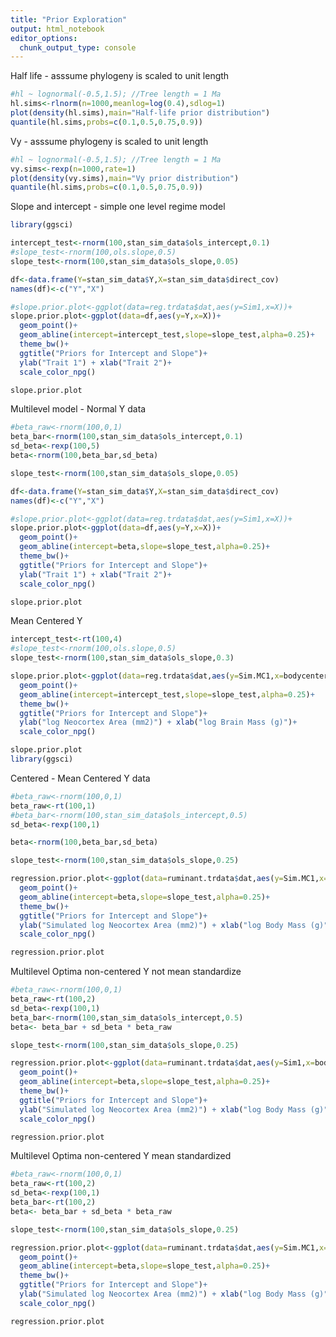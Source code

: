 ```yaml
---
title: "Prior Exploration"
output: html_notebook
editor_options: 
  chunk_output_type: console
---
```



Half life - asssume phylogeny is scaled to unit length
```r
#hl ~ lognormal(-0.5,1.5); //Tree length = 1 Ma
hl.sims<-rlnorm(n=1000,meanlog=log(0.4),sdlog=1)
plot(density(hl.sims),main="Half-life prior distribution")
quantile(hl.sims,probs=c(0.1,0.5,0.75,0.9))


```


Vy - asssume phylogeny is scaled to unit length
```r
#hl ~ lognormal(-0.5,1.5); //Tree length = 1 Ma
vy.sims<-rexp(n=1000,rate=1)
plot(density(vy.sims),main="Vy prior distribution")
quantile(hl.sims,probs=c(0.1,0.5,0.75,0.9))


```



Slope and intercept - simple one level regime model
```r
library(ggsci)

intercept_test<-rnorm(100,stan_sim_data$ols_intercept,0.1)
#slope_test<-rnorm(100,ols.slope,0.5)
slope_test<-rnorm(100,stan_sim_data$ols_slope,0.05)

df<-data.frame(Y=stan_sim_data$Y,X=stan_sim_data$direct_cov)
names(df)<-c("Y","X")

#slope.prior.plot<-ggplot(data=reg.trdata$dat,aes(y=Sim1,x=X))+
slope.prior.plot<-ggplot(data=df,aes(y=Y,x=X))+  
  geom_point()+
  geom_abline(intercept=intercept_test,slope=slope_test,alpha=0.25)+
  theme_bw()+
  ggtitle("Priors for Intercept and Slope")+
  ylab("Trait 1") + xlab("Trait 2")+
  scale_color_npg()

slope.prior.plot
```


Multilevel model - Normal Y data
```r
#beta_raw<-rnorm(100,0,1)
beta_bar<-rnorm(100,stan_sim_data$ols_intercept,0.1)
sd_beta<-rexp(100,5)
beta<-rnorm(100,beta_bar,sd_beta)

slope_test<-rnorm(100,stan_sim_data$ols_slope,0.05)

df<-data.frame(Y=stan_sim_data$Y,X=stan_sim_data$direct_cov)
names(df)<-c("Y","X")

#slope.prior.plot<-ggplot(data=reg.trdata$dat,aes(y=Sim1,x=X))+
slope.prior.plot<-ggplot(data=df,aes(y=Y,x=X))+  
  geom_point()+
  geom_abline(intercept=beta,slope=slope_test,alpha=0.25)+
  theme_bw()+
  ggtitle("Priors for Intercept and Slope")+
  ylab("Trait 1") + xlab("Trait 2")+
  scale_color_npg()

slope.prior.plot
```


Mean Centered Y
```r
intercept_test<-rt(100,4)
#slope_test<-rnorm(100,ols.slope,0.5)
slope_test<-rnorm(100,stan_sim_data$ols_slope,0.3)

slope.prior.plot<-ggplot(data=reg.trdata$dat,aes(y=Sim.MC1,x=bodycentered))+
  geom_point()+
  geom_abline(intercept=intercept_test,slope=slope_test,alpha=0.25)+
  theme_bw()+
  ggtitle("Priors for Intercept and Slope")+
  ylab("log Neocortex Area (mm2)") + xlab("log Brain Mass (g)")+
  scale_color_npg()

slope.prior.plot
library(ggsci)
```


Centered - Mean Centered Y data
```r
#beta_raw<-rnorm(100,0,1)
beta_raw<-rt(100,1)
#beta_bar<-rnorm(100,stan_sim_data$ols_intercept,0.5)
sd_beta<-rexp(100,1)

beta<-rnorm(100,beta_bar,sd_beta)

slope_test<-rnorm(100,stan_sim_data$ols_slope,0.25)

regression.prior.plot<-ggplot(data=ruminant.trdata$dat,aes(y=Sim.MC1,x=bodycentered))+
  geom_point()+
  geom_abline(intercept=beta,slope=slope_test,alpha=0.25)+
  theme_bw()+
  ggtitle("Priors for Intercept and Slope")+
  ylab("Simulated log Neocortex Area (mm2)") + xlab("log Body Mass (g)")+
  scale_color_npg()

regression.prior.plot
```

Multilevel Optima non-centered Y not mean standardize
```r
#beta_raw<-rnorm(100,0,1)
beta_raw<-rt(100,2)
sd_beta<-rexp(100,1)
beta_bar<-rnorm(100,stan_sim_data$ols_intercept,0.5)
beta<- beta_bar + sd_beta * beta_raw

slope_test<-rnorm(100,stan_sim_data$ols_slope,0.25)

regression.prior.plot<-ggplot(data=ruminant.trdata$dat,aes(y=Sim1,x=bodycentered))+
  geom_point()+
  geom_abline(intercept=beta,slope=slope_test,alpha=0.25)+
  theme_bw()+
  ggtitle("Priors for Intercept and Slope")+
  ylab("Simulated log Neocortex Area (mm2)") + xlab("log Body Mass (g)")+
  scale_color_npg()

regression.prior.plot
```

Multilevel Optima non-centered Y mean standardized
```r
#beta_raw<-rnorm(100,0,1)
beta_raw<-rt(100,2)
sd_beta<-rexp(100,1)
beta_bar<-rt(100,2)
beta<- beta_bar + sd_beta * beta_raw

slope_test<-rnorm(100,stan_sim_data$ols_slope,0.25)

regression.prior.plot<-ggplot(data=ruminant.trdata$dat,aes(y=Sim.MC1,x=bodycentered))+
  geom_point()+
  geom_abline(intercept=beta,slope=slope_test,alpha=0.25)+
  theme_bw()+
  ggtitle("Priors for Intercept and Slope")+
  ylab("Simulated log Neocortex Area (mm2)") + xlab("log Body Mass (g)")+
  scale_color_npg()

regression.prior.plot
```

